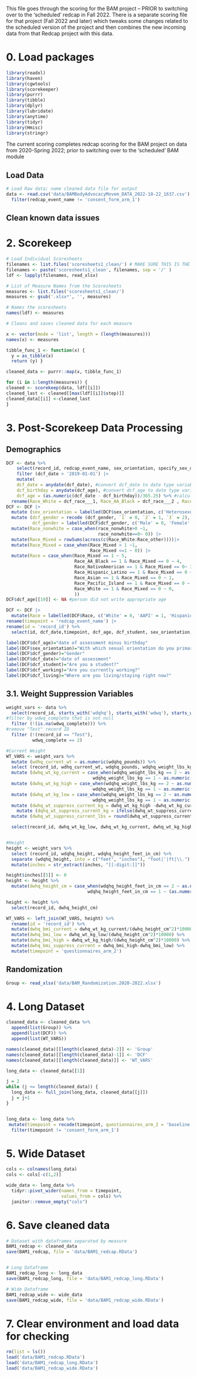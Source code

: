 
This file goes through the scoring for the BAM project -- PRIOR to switching over to the 'scheduled' redcap in Fall 2022. There is a separate scoring file for that project (Fall 2022 and later) which tweaks some changes related to the scheduled version of the project and then combines the new incoming data from that Redcap project with this data. 

# 0. Load packages
```r
library(readxl)
library(haven)
library(cgwtools)
library(scorekeeper)
library(purrr)
library(tibble)
library(dplyr)
library(lubridate)
library(anytime)
library(tidyr)
library(Hmisc)
library(stringr)
```

The current scoring completes redcap scoring for the BAM project on data from 2020-Spring 2022; prior to switching over to the 'scheduled' BAM module

## Load Data
```r
# Load Raw data; name cleaned data file for output
data <- read.csv('data/BAMBodyAdvocacyMovem_DATA_2022-10-22_1637.csv')  %>% 
  filter(redcap_event_name != 'consent_form_arm_1')
```

## Clean known data issues

# 2. Scorekeep 

```r

# Load Individual Scoresheets
filenames <- list.files('scoresheets1_clean/') # MAKE SURE THIS IS THE CORRECT DIRECTORY NAME
filenames <- paste('scoresheets1_clean', filenames, sep = '/' )
ldf <- lapply(filenames, read_xlsx)

# List of Measure Names from the Scoresheets
measures <- list.files('scoresheets1_clean/') 
measures <- gsub('.xlsx*', '', measures)

# Names the scoresheets
names(ldf) <- measures

# Cleans and saves cleaned data for each measure 

x <- vector(mode = 'list', length = (length(measures)))
names(x) <- measures

tibble_func_1 <- function(x) {
  y = as_tibble(x)
  return (y) }

cleaned_data <- purrr::map(x, tibble_func_1)

for (i in 1:length(measures)) {
cleaned <- scorekeep(data, ldf[[i]])
cleaned_last <- cleaned[[max(ldf[[i]]$step)]]
cleaned_data[[i]] <-cleaned_last
}
```

# 3. Post-Scorekeep Data Processing

## Demographics
```r
DCF <- data %>%
    select(record_id, redcap_event_name, sex_orientation, specify_sex_orientation, starts_with('dcf')) |> 
    filter (dcf_date > '2019-01-01') |> 
    mutate(
    dcf_date = anydate(dcf_date), #convert dcf_date to date type variable
    dcf_birthday = anydate(dcf_age), #convert dcf_age to date type variable and save as birthday
    dcf_age = (as.numeric(dcf_date - dcf_birthday))/365.25) %>% #calculate age in years  
  rename(Race_White = dcf_race___1, Race_AA_Black = dcf_race___2 , Race_Asian = dcf_race___3, Race_NativeAmerican = dcf_race___4, Race_Hispanic_Latino = dcf_race___5, Race_Pacific_Island = dcf_race___6, Race_other = dcf_race___7)  
DCF <- DCF |> 
  mutate (sex_orientation = labelled(DCF$sex_orientation, c('Heterosexual' = 1, 'Gay/Lesbian' = 2, 'Bisexual' = 3, 'Other' = 4))) |> 
  mutate (dcf_gender = recode (dcf_gender, `1` = 0, `2` = 1, `3` = 2), 
          dcf_gender = labelled(DCF$dcf_gender, c('Male' = 0, 'Female' = 1, 'Nonbinary' = 2))) |>   mutate(race_nonwhite = rowSums(across(c(Race_AA_Black:Race_other)))) |> 
  mutate(Race_nonwhite = case_when(race_nonwhite>0 ~1,
                                   race_nonwhite==0~ 0)) |> 
  mutate(Race_Mixed = rowSums(across(c(Race_White:Race_other))))|> 
  mutate(Race_Mixed = case_when(Race_Mixed > 1 ~1,
                                Race_Mixed <=1 ~ 0)) |> 
  mutate(Race = case_when(Race_Mixed == 1 ~ 5,
                          Race_AA_Black == 1 & Race_Mixed == 0 ~ 4,
                          Race_NativeAmerican == 1 & Race_Mixed == 0~ 3,
                          Race_Hispanic_Latino == 1 & Race_Mixed == 0 ~ 2,
                          Race_Asian == 1 & Race_Mixed == 0 ~ 1,
                          Race_Pacific_Island == 1 & Race_Mixed == 0 ~ 1, 
                          Race_White == 1 & Race_Mixed == 0 ~ 0,
                          )) 
DCF$dcf_age[[19]] <- NA #person did not write appropriate age

DCF <- DCF |> 
  mutate(Race = labelled(DCF$Race, c('White' = 0, 'AAPI' = 1, 'Hispanic/Latino' = 2, 'Native American' = 3, 'Black' = 4, 'Mixed Race' = 5))) |> 
rename(timepoint = 'redcap_event_name') |> 
rename(id = 'record_id') %>% 
  select(id, dcf_date,timepoint, dcf_age, dcf_student, sex_orientation, dcf_gender, dcf_gender_other, dcf_working, dcf_living,Race, Race_nonwhite, Race_White:Race_other)

label(DCF$dcf_age)="date of assessment minus birthday"
label(DCF$sex_orientation)="With which sexual orientation do you primarily identify?"
label(DCF$dcf_gender)="Gender"
label(DCF$dcf_date)="date of assessment"
label(DCF$dcf_student)="Are you a student?"
label(DCF$dcf_working)="Are you currently working?"
label(DCF$dcf_living)="Where are you living/staying right now?"

```

## 3.1. Weight Suppression Variables
```r
weight_vars <- data %>%
  select(record_id, starts_with('wdqhq'), starts_with('wdwq'), starts_with('dcf_weight'), dcf_height) %>% 
#filter by wdwq_complete that is not null
  filter (!(is.na(wdwq_complete))) %>% 
#remove "Test" record ID
  filter (!(record_id == "Test"),
          wdwq_complete == 2)

#Current Weight
WT_VARS <- weight_vars %>% 
  mutate (wdhq_current_wt = as.numeric(wdqhq_pounds)) %>% 
  select (record_id, wdhq_current_wt, wdqhq_pounds, wdqhq_weight_lbs_kg, wdqhq_q, wdqhq_leastpounds) %>% 
  mutate (dwhq_wt_kg_current = case_when(wdqhq_weight_lbs_kg == 2 ~ as.numeric(wdhq_current_wt),
                                 wdqhq_weight_lbs_kg == 1 ~ as.numeric(wdhq_current_wt*.4536))) %>% 
  mutate (dwhq_wt_kg_high = case_when(wdqhq_weight_lbs_kg == 2 ~ as.numeric(wdqhq_q),
                                 wdqhq_weight_lbs_kg == 1 ~ as.numeric(wdqhq_q*.4536))) %>%  
  mutate (dwhq_wt_kg_low = case_when(wdqhq_weight_lbs_kg == 2 ~ as.numeric(wdqhq_leastpounds),
                                 wdqhq_weight_lbs_kg == 1 ~ as.numeric(wdqhq_leastpounds*.4536))) %>% 
  mutate (dwhq_wt_suppress_current_kg = dwhq_wt_kg_high -dwhq_wt_kg_current) %>% 
    mutate (dqhq_wt_suppress_current_kg = ifelse(dwhq_wt_suppress_current_kg<0, 0, dwhq_wt_suppress_current_kg)) %>% 
  mutate (dwhq_wt_suppress_current_lbs = round(dwhq_wt_suppress_current_kg*2.205, 1)) %>% 

  select(record_id, dwhq_wt_kg_low, dwhq_wt_kg_current, dwhq_wt_kg_high, dwhq_wt_suppress_current_kg, dwhq_wt_suppress_current_lbs)


#Height
height <- weight_vars %>% 
  select (record_id, wdqhq_height, wdqhq_height_feet_in_cm) %>% 
  separate (wdqhq_height, into = c("feet", "inches"), "foot|'|ft|\\.") %>% 
  mutate(inches = str_extract(inches, "[[:digit:]]"))

height$inches[[5]] <- 0
height <- height %>% 
  mutate(dwhq_height_cm = case_when(wdqhq_height_feet_in_cm == 2 ~ as.numeric (feet),
                               wdqhq_height_feet_in_cm == 1 ~ (as.numeric (feet)*12 + as.numeric(inches))*2.54)) 

height <- height %>% 
  select(record_id, dwhq_height_cm)

WT_VARS <- left_join(WT_VARS, height) %>% 
  rename(id = 'record_id') %>% 
  mutate(dwhq_bmi_current = dwhq_wt_kg_current/(dwhq_height_cm^2)*10000) %>% 
  mutate(dwhq_bmi_low = dwhq_wt_kg_low/(dwhq_height_cm^2)*10000) %>% 
  mutate(dwhq_bmi_high = dwhq_wt_kg_high/(dwhq_height_cm^2)*10000) %>% 
  mutate(dwhq_bmi_suppress_current = dwhq_bmi_high-dwhq_bmi_low) %>% 
  mutate(timepoint = 'questionnaires_arm_2')

```
## Randomization

```r
Group <- read_xlsx('data/BAM_Randomization.2020-2022.xlsx') 
```


# 4. Long Dataset

```r

cleaned_data <- cleaned_data %>% 
  append(list(Group)) %>% 
  append(list(DCF)) %>% 
  append(list(WT_VARS)) 

names(cleaned_data)[[length(cleaned_data)-2]] <- 'Group'
names(cleaned_data)[[length(cleaned_data)-1]] <- 'DCF'
names(cleaned_data)[[length(cleaned_data)]] <- 'WT_VARS'

long_data <- cleaned_data[[1]]

j = 2
while (j <= length(cleaned_data)) {
  long_data <- full_join(long_data, cleaned_data[[j]])
  j = j+1
}


long_data <- long_data %>% 
 mutate(timepoint = recode(timepoint, questionnaires_arm_2 = 'baseline', questionnaires_arm_3 = 'post', questionnaires_arm_4 = '8wk')) %>% 
  filter(timepoint != 'consent_form_arm_1')

```
# 5. Wide Dataset

```r
cols <- colnames(long_data)
cols <- cols[-c(1,2)]

wide_data <- long_data %>% 
  tidyr::pivot_wider(names_from = timepoint, 
                     values_from = cols) %>% 
  janitor::remove_empty("cols")
```


# 6. Save cleaned data 
```r
# Dataset with dataframes separated by measure
BAM1_redcap <- cleaned_data 
save(BAM1_redcap, file = 'data/BAM1_redcap.RData') 


# Long Dataframe
BAM1_redcap_long <- long_data
save(BAM1_redcap_long, file = 'data/BAM1_redcap_long.RData') 

# Wide Dataframe
BAM1_redcap_wide <- wide_data
save(BAM1_redcap_wide, file = 'data/BAM1_redcap_wide.RData') 
```

# 7. Clear environment and load data for checking
```r
rm(list = ls())
load('data/BAM1_redcap.RData')
load('data/BAM1_redcap_long.RData')
load('data/BAM1_redcap_wide.RData')

```

